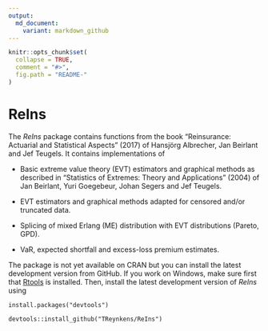 ```yaml
---
output:
  md_document:
    variant: markdown_github
---
```


<!-- README.md is generated from README.Rmd. Please edit that file -->

```r
knitr::opts_chunk$set(
  collapse = TRUE,
  comment = "#>",
  fig.path = "README-"
)
```

# ReIns

The *ReIns* package contains functions from the book "Reinsurance: Actuarial and Statistical Aspects" (2017) of Hansjörg Albrecher, Jan Beirlant and Jef Teugels.
It contains implementations of

* Basic extreme value theory (EVT) estimators and graphical methods as described in "Statistics of Extremes: Theory and Applications" (2004) of Jan Beirlant, Yuri Goegebeur, Johan Segers and Jef Teugels.

* EVT estimators and graphical methods adapted for censored and/or truncated data.

* Splicing of mixed Erlang (ME) distribution with EVT distributions (Pareto, GPD).

* VaR, expected shortfall and excess-loss premium estimates.

The package is not yet available on CRAN but you can install the latest development version from GitHub.
If you work on Windows, make sure first that [Rtools](https://cran.r-project.org/bin/windows/Rtools/) is installed.
Then, install the latest development version of *ReIns* using

```
install.packages("devtools")

devtools::install_github("TReynkens/ReIns")
```


